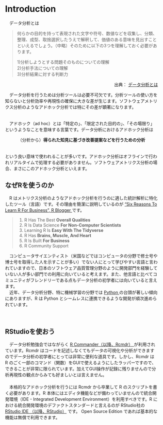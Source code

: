 # Introduction
　データ分析とは

> 何らかの目的を持って表現された文字や符号、数値などを収集し、分類、整理、成型、取捨選択したうえで解釈して、価値のある意味を見出すことといえるでしょう。（中略）そのために以下の3つを理解しておく必要があります。  
> 
> 1)分析しようとする問題そのものについての理解  
> 2)分析手法についての理解  
> 3)分析結果に対する判断力

<p align=right>出典： [データ分析とは <i class="fa fa-external-link"></i>](https://www.albert2005.co.jp/knowledge/statistics_analysis/statistics_basics/data_analysis){target="_blank"}</p>

　データ分析を行うためは分析ツールは必要不可欠です。分析ツールの使い方を知らないと分析効率や再現性の確保に大きな差が生じます。ソフトウェアメトリクス分析のようなアドホック分析では特にその差が顕著になります。  

　  
　アドホック（ad hoc）とは「特定の」、「限定された目的の」、「その場限り」というようなことを意味する言葉です。データ分析におけるアドホック分析は

<center>（分析から）**得られた知見に基づき改善提案などを行うための分析**</center>  
　  
という良い意味で使われることが多いです。アドホック分析はオフラインで行われリアルタイムで処理する必要がありません。ソフトウェアメトリクス分析の場合、まさにこのアドホック分析といえます。

## なぜRを使うのか
　R はメトリクス分析のようなアドホック分析を行うのに適した統計解析に特化したツール（言語）です。その理由を簡潔に説明しているのが ["Six Reasons To Learn R For Business", R Blogger <i class="fa fa-external-link"></i>](https://www.r-bloggers.com/six-reasons-to-learn-r-for-business/){target="_blank"} です。

> 1. R Has The Best **Overall Qualities**
1. R Is Data Science **For Non-Computer Scientists**
1. Learning R Is **Easy With The Tidyverse**
1. R Has **Brains, Muscle, And Heart**
1. R Is Built **For Business**
1. R Community Support

　コンピュータサイエンティスト（米国などではコンピュータの分野で修士号や博士号を取得した人を示すことが多い）でない人にとって学びやすい言語と言われていますので、日本のソフトウェア品質管理分野のように開発部門を経験していない人が多い部門での利用に向いていると考えます。また、他言語と比べてコミュニティがフレンドリーである点もデータ分析の初学者には向いていると言えます。
　  
　近年、データ分析分野、特に機械学習の分野では [Python <i class="fa fa-external-link"></i>](https://www.python.jp/){target="_blank"} の台頭が著しい傾向にありますが、R は Python とシームレスに連携できるような開発が順次進められています。

　  

## RStudioを使おう
　データ分析勉強会ではながらく [R Commander（以降、Rcmdr） <i class="fa fa-external-link"></i>](https://www.rcommander.com/){target="_blank"} が利用されています。Rcmdr はコードを記述しなくてもデータの可視化や分析ができますのでデータ分析の初学者にとっては非常に便利な道具です。しかし、Rcmdr は R のごく一部のコマンド（関数）をGUIで使えるようにしたラッパーですので、できることが非常に限られています。加えてGUI操作が記録に残りませんので分析再現性の観点からみても好ましいとは言えません。  
　  
　本格的なアドホック分析を行うには Rcmdr から卒業して R のスクリプトを書く必要があります。R 本体にはエディタ機能などが備わっていませんので統合開発環境（IDE - Integrated Development Environment）を利用すべきです。R における統合開発環境のデファクトスタンダードと言えるのが RStudio社の [RStudio IDE （以降、RStudio）<i class="fa fa-external-link"></i>](https://rstudio.com/products/rstudio/) です。 Open Source Edition であれば基本的な機能は無償で利用できます。
